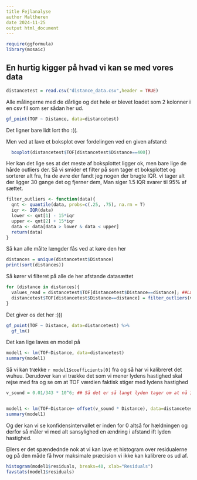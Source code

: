 ```yaml
---
title Fejlanalyse
author Maltheren
date 2024-11-25
output html_document
---
```


```r
require(ggformula)
library(mosaic)

```

## En hurtig kigger på hvad vi kan se med vores data

```r
distancetest = read.csv("distance_data.csv",header = TRUE)
```

Alle målingerne med de dårlige og det hele er blevet loadet som 2 kolonner i en csv fil som ser sådan her ud.

```r
gf_point(TOF ~ Distance, data=distancetest)
```


Det ligner bare lidt lort tho :((.

Men ved at lave et boksplot over fordelingen ved en given afstand: 
```r
  boxplot(distancetest$TOF[distancetest$Distance==400])
```


Her kan det lige ses at det meste af boksplottet ligger ok, men bare lige de hårde outliers der. Så vi smider et filter på som tager et boksplottet og sorterer alt fra, fra de øvre der fandt jeg nogen der brugte IQR. vi tager alt der ligger 30 gange det og fjerner dem, Man siger 1.5 IQR svarer til 95% af sættet.
```r
filter_outliers <- function(data){
  qnt <- quantile(data, probs=c(.25, .75), na.rm = T)
  iqr <- IQR(data)
  lower <- qnt[1] - 15*iqr
  upper <- qnt[2] + 15*iqr
  data <- data[data > lower & data < upper]
  return(data)
}
```

Så kan alle målte længder fås ved at køre den her
```r
distances = unique(distancetest$Distance)
print(sort(distances))
```
Så kører vi filteret på alle de her afstande  datasættet  
```r
for (distance in distances){
  values_read = distancetest$TOF[distancetest$Distance==distance]; ##Læser alle værdier ved en afstand
  distancetest$TOF[distancetest$Distance==distance] = filter_outliers(values_read); ##Sætter alle værdier til den afstand som det. Det lidt magi men det virker :/.
}
```


Det giver os det her :)))
```r
gf_point(TOF ~ Distance, data=distancetest) %>%
  gf_lm()

```


Det kan lige laves en model på
```r
model1 <- lm(TOF~Distance, data=distancetest)
summary(model1)
```


Så vi kan trække `r model1$coefficients[0]` fra og så har vi kalibreret det wuhuu. Derudover kan vi trække det som vi mener lydens hastighed skal rejse med fra og se om at TOF værdien faktisk stiger med lydens hastighed

```r
v_sound = 0.01/343 * 10^6; ## Så det er så langt lyden tager om at nå 1 cm og så konverteret til us.


model1 <- lm(TOF~Distance+ offset(v_sound * Distance), data=distancetest)
summary(model1)
```


Og der kan vi se konfidensintervallet er inden for 0 altså for hældningen og derfor så måler vi med alt sansylighed en ændring i afstand ift lyden hastighed.



Ellers er det spændednde nok at vi kan lave et histogram over residualerne og på den måde få hvor maksimale præcision vi ikke kan kalibrere os ud af.

```r
histogram(model1$residuals, breaks=40, xlab="Residuals")
favstats(model1$residuals)
```



